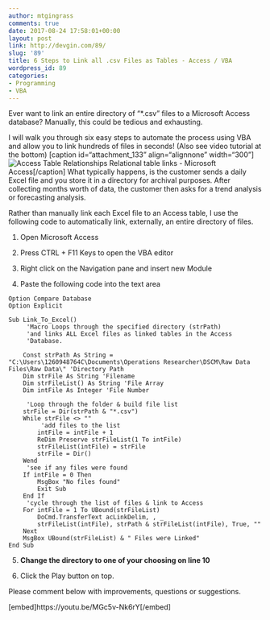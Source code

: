 ```yaml
---
author: mtgingrass
comments: true
date: 2017-08-24 17:58:01+00:00
layout: post
link: http://devgin.com/89/
slug: '89'
title: 6 Steps to Link all .csv Files as Tables - Access / VBA
wordpress_id: 89
categories:
- Programming
- VBA
---
```


Ever want to link an entire directory of "*.csv" files to a Microsoft Access database? Manually, this could be tedious and exhausting.

I will walk you through six easy steps to automate the process using VBA and allow you to link hundreds of files in seconds! (Also see video tutorial at the bottom)
[caption id="attachment_133" align="alignnone" width="300"]![Access Table Relationships](http://devgin.com/wp-content/uploads/2017/08/microsoft-acess-database-linked-tables-300x262.png) Relational table links - Microsoft Access[/caption]
What typically happens, is the customer sends a daily Excel file and you store it in a directory for archival purposes. After collecting months worth of data, the customer then asks for a trend analysis or forecasting analysis.

Rather than manually link each Excel file to an Access table, I use the following code to automatically link, externally, an entire directory of files.

<!-- more -->



 	
  1. Open Microsoft Access

 	
  2. Press CTRL + F11 Keys to open the VBA editor

 	
  3. Right click on the Navigation pane and insert new Module

 	
  4. Paste the following code into the text area

    
    
    Option Compare Database
    Option Explicit
     
    Sub Link_To_Excel()
         'Macro Loops through the specified directory (strPath)
         'and links ALL Excel files as linked tables in the Access
         'Database.
        
        Const strPath As String = "C:\Users\1260948764C\Documents\Operations Researcher\DSCM\Raw Data Files\Raw Data\" 'Directory Path
        Dim strFile As String 'Filename
        Dim strFileList() As String 'File Array
        Dim intFile As Integer 'File Number
        
         'Loop through the folder & build file list
        strFile = Dir(strPath & "*.csv")
        While strFile <> ""
             'add files to the list
            intFile = intFile + 1
            ReDim Preserve strFileList(1 To intFile)
            strFileList(intFile) = strFile
            strFile = Dir()
        Wend
         'see if any files were found
        If intFile = 0 Then
            MsgBox "No files found"
            Exit Sub
        End If
         'cycle through the list of files & link to Access
        For intFile = 1 To UBound(strFileList)
            DoCmd.TransferText acLinkDelim, , _
            strFileList(intFile), strPath & strFileList(intFile), True, ""
        Next
        MsgBox UBound(strFileList) & " Files were Linked"
    End Sub
    




 	
  5. **Change the directory to one of your choosing on line 10**

 	
  6. Click the Play button on top.


Please comment below with improvements, questions or suggestions.










[embed]https://youtu.be/MGc5v-Nk6rY[/embed]
